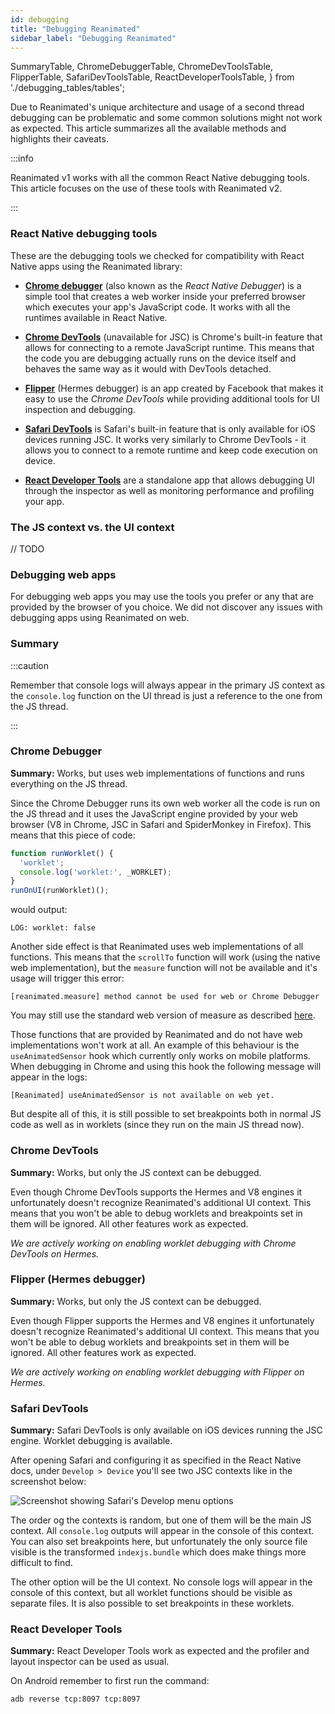 ```yaml
---
id: debugging
title: "Debugging Reanimated"
sidebar_label: "Debugging Reanimated"
---
```


  SummaryTable,
  ChromeDebuggerTable,
  ChromeDevToolsTable,
  FlipperTable,
  SafariDevToolsTable,
  ReactDeveloperToolsTable,
} from './debugging_tables/tables';

Due to Reanimated's unique architecture and usage of a second thread debugging
can be problematic and some common solutions might not work as expected.
This article summarizes all the available methods and highlights their caveats.

:::info

Reanimated v1 works with all the common React Native debugging tools. This
article focuses on the use of these tools with Reanimated v2.

:::

### React Native debugging tools

These are the debugging tools we checked for compatibility with React Native
apps using the Reanimated library:

- [**Chrome debugger**](https://reactnative.dev/docs/debugging#chrome-developer-tools)
(also known as the _React Native Debugger_) is a simple tool that creates a web
worker inside your preferred browser which executes your app's JavaScript code. It works
with all the runtimes available in React Native.

- [**Chrome DevTools**](https://reactnative.dev/docs/hermes#debugging-js-on-hermes-using-google-chromes-devtools)
(unavailable for JSC) is Chrome's built-in feature that allows for connecting to a
remote JavaScript runtime. This means that the code you are debugging actually
runs on the device itself and behaves the same way as it would with DevTools detached.

- [**Flipper**](https://fbflipper.com/) (Hermes debugger) is an app created by
Facebook that makes it easy to use the _Chrome DevTools_ while providing additional tools for
UI inspection and debugging.

- [**Safari DevTools**](https://reactnative.dev/docs/debugging#safari-developer-tools)
is Safari's built-in feature that is only available for iOS devices running JSC. It works
very similarly to Chrome DevTools - it allows you to connect to a remote runtime
and keep code execution on device.

- [**React Developer Tools**](https://reactnative.dev/docs/debugging#react-developer-tools)
are a standalone app that allows debugging UI through the inspector as well as monitoring
performance and profiling your app.

### The JS context vs. the UI context

// TODO

### Debugging web apps

For debugging web apps you may use the tools you prefer or any that are provided
by the browser of you choice. We did not discover any issues with debugging
apps using Reanimated on web.

### Summary

<SummaryTable />

:::caution

Remember that console logs will always appear in the primary JS context as the
`console.log` function on the UI thread is just a reference to the one from
the JS thread.

:::

### Chrome Debugger

<ChromeDebuggerTable />

**Summary:**
Works, but uses web implementations of functions and runs everything on the JS thread.

Since the Chrome Debugger runs its own web worker all the code is run on
the JS thread and it uses the JavaScript engine provided by your web
browser (V8 in Chrome, JSC in Safari and SpiderMonkey in Firefox). This
means that this piece of code:

```js
function runWorklet() {
  'worklet';
  console.log('worklet:', _WORKLET);
}
runOnUI(runWorklet)();
```

would output:

```
LOG: worklet: false
```

Another side effect is that Reanimated uses web implementations of all
functions. This means that the `scrollTo` function will work
(using the native web implementation), but the `measure`
function will not be available and it's usage will trigger this error:

```
[reanimated.measure] method cannot be used for web or Chrome Debugger
```

You may still use the standard web version of measure as described
[here](../api/nativeMethods/measure).

Those functions that are provided by Reanimated and do not have web
implementations won't work at all.
An example of this behaviour is the `useAnimatedSensor` hook
which currently only works on mobile platforms. When debugging in Chrome and using
this hook the following message will appear in the logs:

```
[Reanimated] useAnimatedSensor is not available on web yet.
```

But despite all of this, it is still possible to set breakpoints both in
normal JS code as well as in worklets (since they run on the main JS
thread now).

### Chrome DevTools

<ChromeDevToolsTable />

**Summary:**
Works, but only the JS context can be debugged.

Even though Chrome DevTools supports the Hermes and V8 engines it
unfortunately doesn't recognize Reanimated's additional UI context. This
means that you won't be able to debug worklets and breakpoints set in them
will be ignored. All other features work as expected.

*We are actively working on enabling worklet debugging with Chrome DevTools on Hermes.*

### Flipper (Hermes debugger)

<FlipperTable />

**Summary:**
Works, but only the JS context can be debugged.

Even though Flipper supports the Hermes and V8 engines it
unfortunately doesn't recognize Reanimated's additional UI context. This
means that you won't be able to debug worklets and breakpoints set in them
will be ignored. All other features work as expected.

*We are actively working on enabling worklet debugging with Flipper on Hermes.*

### Safari DevTools

<SafariDevToolsTable />

**Summary:**
Safari DevTools is only available on iOS devices running the JSC engine.
Worklet debugging is available.

After opening Safari and configuring it as specified in the React Native
docs, under `Develop > Device` you'll see two JSC contexts
like in the screenshot below:

![Screenshot showing Safari's Develop menu options](/img/debugging/SafariJSCiOS.png)

The order og the contexts is random, but one of them will be the main JS context.
All `console.log` outputs will appear in the console of this context. You can also
set breakpoints here, but unfortunately the only source file visible is the
transformed `indexjs.bundle` which does make things more difficult to find.

The other option will be the UI context. No console logs will appear in
the console of this context, but all worklet functions should be visible
as separate files. It is also possible to set breakpoints in these
worklets.

### React Developer Tools

<ReactDeveloperToolsTable />

**Summary:**
React Developer Tools work as expected and the profiler and layout inspector can
be used as usual.

On Android remember to first run the command:
```
adb reverse tcp:8097 tcp:8097
```